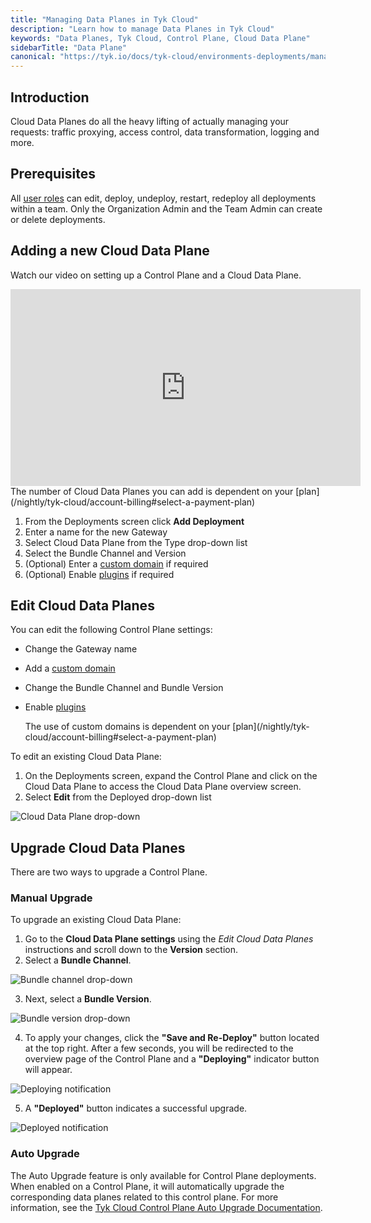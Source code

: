 ```yaml
---
title: "Managing Data Planes in Tyk Cloud"
description: "Learn how to manage Data Planes in Tyk Cloud"
keywords: "Data Planes, Tyk Cloud, Control Plane, Cloud Data Plane"
sidebarTitle: "Data Plane"
canonical: "https://tyk.io/docs/tyk-cloud/environments-deployments/managing-gateways"
---
```


## Introduction

Cloud Data Planes do all the heavy lifting of actually managing your requests: traffic proxying, access control, data transformation, logging and more.

## Prerequisites

All [user roles](/nightly/tyk-cloud/teams-users#assign-user-roles) can edit, deploy, undeploy, restart, redeploy all deployments within a team. Only the Organization Admin and the Team Admin can create or delete deployments.

## Adding a new Cloud Data Plane

Watch our video on setting up a Control Plane and a Cloud Data Plane.

<iframe width="560" height="315" src="https://www.youtube.com/embed/JqXXEDplrr8" frameborder="0" allow="accelerometer; autoplay; clipboard-write; encrypted-media; gyroscope; picture-in-picture" allowfullscreen></iframe>


<Note>
The number of Cloud Data Planes you can add is dependent on your [plan](/nightly/tyk-cloud/account-billing#select-a-payment-plan)
</Note>


1. From the Deployments screen click **Add Deployment**
2. Enter a name for the new Gateway
3. Select Cloud Data Plane from the Type drop-down list
4. Select the Bundle Channel and Version
5. (Optional) Enter a [custom domain](/nightly/tyk-cloud/using-custom-domains) if required
6. (Optional) Enable [plugins](/nightly/tyk-cloud/using-plugins) if required

## Edit Cloud Data Planes

You can edit the following Control Plane settings:
* Change the Gateway name
* Add a [custom domain](/nightly/tyk-cloud/using-custom-domains)
* Change the Bundle Channel and Bundle Version
* Enable [plugins](/nightly/tyk-cloud/using-plugins)



    <Note>
    The use of custom domains is dependent on your [plan](/nightly/tyk-cloud/account-billing#select-a-payment-plan)
    </Note>


To edit an existing Cloud Data Plane:

1. On the Deployments screen, expand the Control Plane and click on the Cloud Data Plane to access the Cloud Data Plane overview screen.
2. Select **Edit** from the Deployed drop-down list

<img src="/img/admin/cp-edit.png" alt="Cloud Data Plane drop-down" />

## Upgrade Cloud Data Planes

There are two ways to upgrade a Control Plane.

### Manual Upgrade

To upgrade an existing Cloud Data Plane:

1. Go to the **Cloud Data Plane settings** using the _Edit Cloud Data Planes_ instructions and scroll down to the **Version** section.
2. Select a **Bundle Channel**.

<img src="/img/admin/cp-edge-upgrade-channel.png" alt="Bundle channel drop-down" />

3. Next, select a **Bundle Version**.

<img src="/img/admin/cp-edge-upgrade-version.png" alt="Bundle version drop-down" />

4. To apply your changes, click the **"Save and Re-Deploy"** button located at the top right. After a few seconds, you will be redirected to the overview page of the Control Plane and a **"Deploying"** indicator button will appear. 

<img src="/img/admin/cp-edge-upgrade-deploying.png" alt="Deploying notification" />

5. A **"Deployed"** button indicates a successful upgrade.

<img src="/img/admin/cp-edge-upgrade-deployed.png" alt="Deployed notification" />

### Auto Upgrade

The Auto Upgrade feature is only available for Control Plane deployments. When enabled on a Control Plane, it will automatically upgrade the corresponding data planes related to this control plane. For more information, see the [Tyk Cloud Control Plane Auto Upgrade Documentation](/nightly/tyk-cloud/environments-deployments/managing-control-planes).
